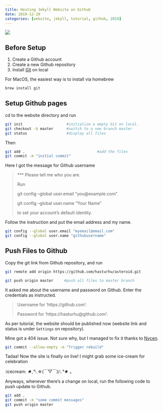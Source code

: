 ```yaml
---
title: Hosting Jekyll Website on Github
date: 2019-12-20
categories: [website, jekyll, tutorial, github, 2019]
---
```


![](github_jekyll.jpg)

## Before Setup

1. Create a Github account
2. Create a new Github repository
3. Install [Git](https://git-scm.com/downloads) on local

For MacOS, the easiest way is to install via homebrew

```zsh
brew install git
```

## Setup Github pages
cd to the website directory and run

```zsh
git init                    #initialize a empty Git on local.
git checkout -b master      #switch to a new branch master
git status                  #display all files
```

Then

```zsh
git add .                                 #add the files
git commit -m "initial commit"
```

Here I got the message for Github username

> *** Please tell me who you are.
>
>Run
>
>  git config --global user.email "you@example.com"
>
>  git config --global user.name "Your Name"
>
>to set your account's default identity.

Follow the instruction and put the email address and my name.

```zsh
git config --global user.email "myemail@email.com"
git config --global user.name "githubusername"
```

## Push Files to Github

Copy the git link from Github repository, and run

```zsh
git remote add origin https://github.com/hasturhu/asteroid.git

git push origin master     #push all files to master branch
```

It asked me about the username and password on Github. Enter the credentials as instructed.

> Username for 'https://github.com':
>
>Password for 'https://hasturhu@github.com':

As per tutorial, the website should be published now (website link and status is under `Settings` on repository).

Mine got a 404 issue. Not sure why, but I managed to fix it thanks to [Nycen](https://stackoverflow.com/questions/11577147/how-to-fix-http-404-on-github-pages).
```zsh
git commit --allow-empty -m "Trigger rebuild"
```

Tadaa! Now the site is finally on live! I might grab some ice-cream for celebration

:icecream: *★,°*:.☆(￣▽￣)/:*.°★* 。

Anyways, whenever there's a change on local, run the following code to push update to Github.

```zsh
git add .
git commit -m "some commit messages"
git push origin master
```
